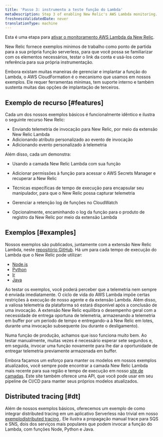 ```yaml
---
title: 'Passo 3: instrumento a teste função do Lambda'
metaDescription: Step 3 of enabling New Relic's AWS Lambda monitoring.
freshnessValidatedDate: never
translationType: machine
---
```


Esta é uma etapa para [ativar o monitoramento AWS Lambda da New Relic](/docs/serverless-function-monitoring/aws-lambda-monitoring/enable-lambda-monitoring/enable-aws-lambda-monitoring).

New Relic fornece exemplos mínimos de trabalho como ponto de partida para a sua própria função serverless, para que você possa se familiarizar com os elementos necessários, testar o link da conta e usá-los como referência para sua própria instrumentação.

Embora existam muitas maneiras de gerenciar e implantar a função do Lambda, o AWS CloudFormation é o mecanismo que usamos em nossos exemplos. Ele requer ferramentas mínimas, tem suporte interno e também sustenta muitas das opções de implantação de terceiros.

## Exemplo de recurso [#features]

Cada um dos nossos exemplos básicos é funcionalmente idêntico e ilustra o seguinte recurso New Relic:

* Enviando telemetria de invocação para New Relic, por meio da extensão New Relic Lambda
* Adicionando atributo personalizado ao evento de invocação
* Adicionando evento personalizado à telemetria

Além disso, cada um demonstra:

* Usando a camada New Relic Lambda com sua função

* Adicionar permissões à função para acessar o AWS Secrets Manager e recuperar a New Relic

  <InlinePopover type="licenseKey"/>

* Técnicas específicas de tempo de execução para encapsular seu manipulador, para que o New Relic possa capturar telemetria

* Gerenciar a retenção log de funções no CloudWatch

* Opcionalmente, encaminhando o log da função para o produto de registro da New Relic por meio da extensão Lambda

## Exemplos [#examples]

Nossos exemplos são publicados, juntamente com a extensão New Relic Lambda, neste [repositório GitHub](https://github.com/newrelic/newrelic-lambda-extension). Há um para cada tempo de execução do Lambda que o New Relic pode utilizar:

* [Node.js](https://github.com/newrelic/newrelic-lambda-extension/tree/main/examples/sam/node)
* [Python](https://github.com/newrelic/newrelic-lambda-extension/tree/main/examples/sam/python)
* [Ir](https://github.com/newrelic/newrelic-lambda-extension/tree/main/examples/sam/go)
* [Java](https://github.com/newrelic/newrelic-lambda-extension/tree/main/examples/sam/java)

<Callout variant="tip">
  Ao testar os exemplos, você poderá perceber que a telemetria nem sempre é enviada imediatamente. O ciclo de vida do AWS Lambda impõe certas restrições à execução de nosso agente e da extensão Lambda. Além disso, a valiosa telemetria da plataforma só estará disponível após a conclusão de uma invocação. A extensão New Relic equilibra o desempenho geral com a necessidade de entrega oportuna de telemetria, armazenando a telemetria em buffer por um período de tempo e entregando-a à New Relic em lotes, durante uma invocação subsequente (ou durante o desligamento).

  Numa função de produção, achamos que isso funciona muito bem. Ao testar manualmente, muitas vezes é necessário esperar sete segundos e, em seguida, invocar uma função novamente para lhe dar a oportunidade de entregar telemetria previamente armazenada em buffer.
</Callout>

Embora façamos um esforço para manter os modelos em nossos exemplos atualizados, você sempre pode encontrar a camada New Relic Lambda mais recente para sua região e tempo de execução em nosso [site de camadas](https://layers.newrelic-external.com/). Este site também oferece uma API, que você pode usar em seu pipeline de CI/CD para manter seus próprios modelos atualizados.

## Distributed tracing [#dt]

Além de nossos exemplos básicos, oferecemos um exemplo de como integrar distributed tracing em um aplicativo Serverless não trivial em nosso [exemplodistributed tracing ](https://github.com/newrelic/newrelic-lambda-extension/tree/main/examples/sam/distributedtracing). Ele ilustra a propagação manual trace para SQS e SNS, dois dos serviços mais populares que podem invocar a função do Lambda, com funções Node, Python e Java.

<InstallFeedback/>